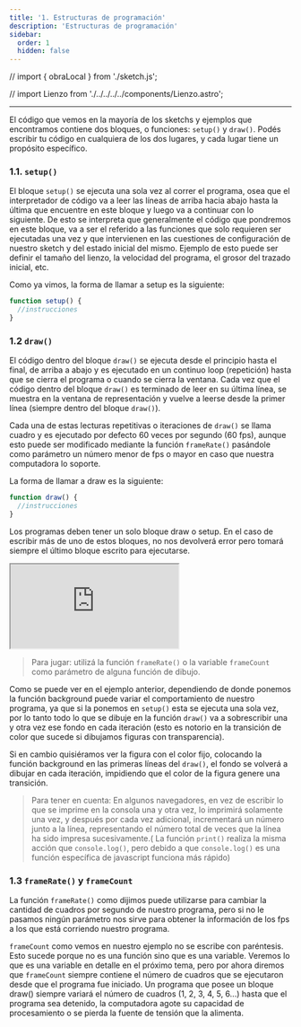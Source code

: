 ```yaml
---
title: '1. Estructuras de programación'
description: 'Estructuras de programación'
sidebar:
  order: 1
  hidden: false
---
```




// import { obraLocal } from './sketch.js';


// import Lienzo from './../../../../components/Lienzo.astro';

<Lienzo code={obraLocal} client:load />

---

El código que vemos en la mayoría de los sketchs y ejemplos que encontramos contiene dos bloques, o funciones: `setup()` y `draw()`. Podés escribir tu código en cualquiera de los dos lugares, y cada lugar tiene un propósito específico.

### 1.1. `setup()`

El bloque `setup()` se ejecuta una sola vez al correr el programa, osea que el interpretador de código va a leer las líneas de arriba hacia abajo hasta la última que encuentre en este bloque y luego va a continuar con lo siguiente. De esto se interpreta que generalmente el código que pondremos en este bloque, va a ser el referido a las funciones que solo requieren ser ejecutadas una vez y que intervienen en las cuestiones de configuración de nuestro sketch y del estado inicial del mismo. Ejemplo de esto puede ser definir el tamaño del lienzo, la velocidad del programa, el grosor del trazado inicial, etc.

Como ya vimos, la forma de llamar a setup es la siguiente:

```javascript
function setup() {
  //instrucciones
}
```

### 1.2 `draw()`

El código dentro del bloque `draw()` se ejecuta desde el principio hasta el final, de arriba a abajo y es ejecutado en un continuo loop (repetición) hasta que se cierra el programa o cuando se cierra la ventana. Cada vez que el código dentro del bloque `draw()` es terminado de leer en su última línea, se muestra en la ventana de representación y vuelve a leerse desde la primer línea (siempre dentro del bloque `draw()`).

Cada una de estas lecturas repetitivas o iteraciones de `draw()` se llama cuadro y es ejecutado por defecto 60 veces por segundo (60 fps), aunque esto puede ser modificado mediante la función `frameRate()` pasándole como parámetro un número menor de fps o mayor en caso que nuestra computadora lo soporte. 

La forma de llamar a draw es la siguiente:

```javascript
function draw() {
  //instrucciones
}
```

Los programas deben tener un solo bloque draw o setup. En el caso de escribir más de uno de estos bloques, no nos devolverá error pero tomará siempre el último bloque escrito para ejecutarse.

<iframe src="https://editor.p5js.org/sebifly/sketches/KSpuwt0hm"></iframe>

> Para jugar: utilizá la función `frameRate()` o la variable `frameCount` como parámetro de alguna función de dibujo.


Como se puede ver en el ejemplo anterior, dependiendo de donde ponemos la función background puede variar el comportamiento de nuestro programa, ya que si la ponemos en `setup()` esta se ejecuta una sola vez, por lo tanto todo lo que se dibuje en la función `draw()` va a sobrescribir una y otra vez ese fondo en cada iteración (esto es notorio en la transición de color que sucede si dibujamos figuras con transparencia). 

Si en cambio quisiéramos ver la figura con el color fijo, colocando la función background en las primeras líneas del `draw()`, el fondo se volverá a dibujar en cada iteración, impidiendo que el color de la figura genere una transición.

> Para tener en cuenta: En algunos navegadores, en vez de escribir lo que se imprime en la consola una y otra vez, lo imprimirá solamente una vez, y después por cada vez adicional, incrementará un número junto a la línea, representando el número total de veces que la línea ha sido impresa sucesivamente.( La función `print()` realiza la misma acción que `console.log()`, pero debido a que `console.log()` es una función específica de javascript funciona más rápido)

### 1.3 `frameRate()` y `frameCount`

La función `frameRate()` como dijimos puede utilizarse para cambiar la cantidad de cuadros por segundo de nuestro programa, pero si no le pasamos ningún parámetro nos sirve para obtener la información de los fps a los que está corriendo nuestro programa. 

`frameCount` como vemos en nuestro ejemplo no se escribe con paréntesis. Esto sucede porque no es una función sino que es una variable. Veremos lo que es una variable en detalle en el próximo tema, pero por ahora diremos que `frameCount` siempre contiene el número de cuadros que se ejecutaron desde que el programa fue iniciado. Un programa que posee un bloque draw() siempre variará el número de cuadros (1, 2, 3, 4, 5, 6...) hasta que el programa sea detenido, la computadora agote su capacidad de procesamiento o se pierda la fuente de tensión que la alimenta.
